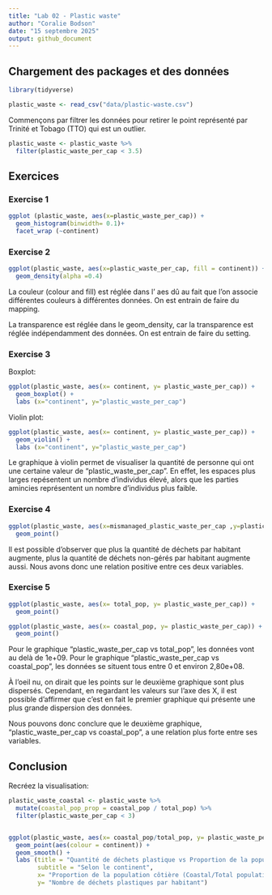 ```yaml
---
title: "Lab 02 - Plastic waste"
author: "Coralie Bodson"
date: "15 septembre 2025"
output: github_document
---
```


## Chargement des packages et des données

```r
library(tidyverse) 
```

```r
plastic_waste <- read_csv("data/plastic-waste.csv")
```

Commençons par filtrer les données pour retirer le point représenté par Trinité et Tobago (TTO) qui est un outlier.

```r
plastic_waste <- plastic_waste %>%
  filter(plastic_waste_per_cap < 3.5)
```


## Exercices


### Exercise 1

```r
ggplot (plastic_waste, aes(x=plastic_waste_per_cap)) +
  geom_histogram(binwidth= 0.1)+
  facet_wrap (~continent)
```

### Exercise 2

```r
ggplot(plastic_waste, aes(x=plastic_waste_per_cap, fill = continent)) +
  geom_density(alpha =0.4) 

```

La couleur (colour and fill) est réglée dans l' aes dû au fait que l'on associe différentes couleurs à différentes données. On est entrain de faire du mapping. 

La transparence est réglée dans le geom_density, car la transparence est réglée indépendamment des données. 
On est entrain de faire du setting. 

### Exercise 3

Boxplot:

```r
ggplot(plastic_waste, aes(x= continent, y= plastic_waste_per_cap)) +
  geom_boxplot() +
  labs (x="continent", y="plastic_waste_per_cap")

```

Violin plot:

```r
ggplot(plastic_waste, aes(x= continent, y= plastic_waste_per_cap)) +
  geom_violin() +
  labs (x="continent", y="plastic_waste_per_cap")
```

Le graphique à violin permet de visualiser la quantité de personne qui ont une certaine valeur de "plastic_waste_per_cap". En effet, les espaces plus larges repésentent un nombre d'individus élevé, alors que les parties amincies représentent un nombre d'individus plus faible.

### Exercise 4


```r
ggplot(plastic_waste, aes(x=mismanaged_plastic_waste_per_cap ,y=plastic_waste_per_cap,colour = continent)) +
  geom_point()

```

Il est possible d'observer que plus la quantité de déchets par habitant augmente, plus la quantité de déchets non-gérés par habitant augmente aussi. Nous avons donc une relation positive entre ces deux variables.  



### Exercise 5


```r
ggplot(plastic_waste, aes(x= total_pop, y= plastic_waste_per_cap)) +
  geom_point()
```

```r
ggplot(plastic_waste, aes(x= coastal_pop, y= plastic_waste_per_cap)) +
  geom_point() 
```

Pour le graphique "plastic_waste_per_cap vs total_pop", les données vont au delà de 1e+09. Pour le graphique "plastic_waste_per_cap vs coastal_pop", les données se situent tous entre 0 et environ 2,80e+08. 

À l'oeil nu, on dirait que les points sur le deuxième graphique sont plus dispersés. Cependant, en regardant les valeurs sur l'axe des X, il est possible d'affirmer que c'est en fait le premier graphique qui présente une plus grande dispersion des données. 

Nous pouvons donc conclure que le deuxième graphique, "plastic_waste_per_cap vs coastal_pop", a une relation plus forte entre ses variables. 

## Conclusion

Recréez la visualisation:

```r

plastic_waste_coastal <- plastic_waste %>% 
  mutate(coastal_pop_prop = coastal_pop / total_pop) %>%
  filter(plastic_waste_per_cap < 3)


ggplot(plastic_waste, aes(x= coastal_pop/total_pop, y= plastic_waste_per_cap)) +
  geom_point(aes(colour = continent)) + 
  geom_smooth() +
  labs (title = "Quantité de déchets plastique vs Proportion de la population côtière",
        subtitle = "Selon le continent",
        x= "Proportion de la population côtière (Coastal/Total population)", 
        y= "Nombre de déchets plastiques par habitant")



```
